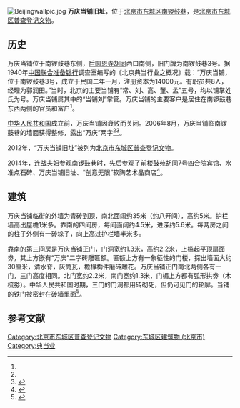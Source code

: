 [[File:Beijingwallpic.jpg|thumb]]
'''万庆当铺旧址'''，位于[[北京市|北京市]][[东城区|东城区]][[南锣鼓巷|南锣鼓巷]]，是[[北京市东城区普查登记文物|北京市东城区普查登记文物]]。

==历史==
万庆当铺位于南锣鼓巷东侧，[[后圆恩寺胡同|后圆恩寺胡同]]西口南侧，旧门牌为南锣鼓巷3号。据1940年[[中国联合准备银行|中国联合准备银行]]调查室编写的《北京典当行业之概况》载：“万庆当铺，位于南锣鼓巷3号，成立于民国二年一月，注册资本为14000元。有职员共8人，经理为郭润田。”当时，北京的主要当铺有“常、刘、高、董、孟”五号，均以铺掌姓氏为号。万庆当铺属其中的“当铺刘”掌管。万庆当铺的主要客户是居住在南锣鼓巷东西两侧的官员和富户<ref name=dong/>。

[[中华人民共和国|中华人民共和国]]成立前，万庆当铺因衰败而关闭。2006年8月，万庆当铺临南锣鼓巷的墙面获得整修，露出“万庆”两字<ref name=dong/><ref>{{Cite web |url = http://news.163.com/11/1205/02/7KFPBEL200014AED.html |title = 南锣鼓巷原样恢复老建筑 |author =  |date = 2011-12-05 |publisher = 网易 |language =  |accessdate =  |quote =  |archive-url = https://web.archive.org/web/20190218180258/http://news.163.com/11/1205/02/7KFPBEL200014AED.html |archive-date = 2019-02-18 |dead-url = yes }}</ref>。

2012年，“万庆当铺旧址”被列为[[北京市东城区普查登记文物|北京市东城区普查登记文物]]。

2014年，[[连战|连战]]夫妇参观南锣鼓巷时，先后参观了前楼鼓苑胡同7号四合院宾馆、水准点石碑、万庆当铺旧址、“创意无限”软陶艺术品商店<ref>{{Cite web |url = http://news.sohu.com/20140228/n395790138.shtml |title = 连战夫妇逛南锣鼓巷 参观三进四合院和当铺旧址 |author =  |date = 2014-02-28 |publisher = 搜狐 |language =  |accessdate =  |quote =  |archive-date = 2017-03-03 |archive-url = https://web.archive.org/web/20170303045312/http://news.sohu.com/20140228/n395790138.shtml |dead-url = no }}</ref>。

==建筑==
万庆当铺临街的外墙为青砖到顶，南北面阔约35米（约八开间），高约5米。护栏墙高出屋檐1米多。靠南的四间房，每间面阔约4.5米，进深约5.6米。每两房之间的柱子外侧有一砖垛子，向上高过护栏墙半米多。

靠南的第三间房是万庆当铺正门，门洞宽约1.3米，高约2.2米，上槛起平顶扇面劵，其上方嵌有“万庆”二字砖雕匾额。匾额上方有一象征性的门楼，探出墙面大约30厘米，清水脊，灰筒瓦，檐椽构件磨砖雕花。万庆当铺正门南北两侧各有一门，三门高度相同。北门宽约2.2米，南门宽约1.3米，门楣上方都有弧形拱劵（木梳劵）。中华人民共和国时期，三门的门洞都用砖砌死，但仍可见门的轮廓。当铺的铁门被密封在砖墙里面<ref name=dong>{{Cite web  |url =http://www.bjdclib.com/dclib/subjectdb/dhly/jrdc/201208/t20120825_121547.html  |title =东城当铺遗址  |author =董宝光  |date =  |publisher =新东城报2012年总第158期  |language =  |accessdate =  |quote =  |archive-date =2019-02-18  |archive-url =https://web.archive.org/web/20190218180258/http://www.bjdclib.com/dclib/subjectdb/dhly/jrdc/201208/t20120825_121547.html  |dead-url =no  }}</ref>。

==参考文献==
{{Reflist|2}}

[[Category:北京市东城区普查登记文物|Category:北京市东城区普查登记文物]]
[[Category:东城区建筑物_(北京市)|Category:东城区建筑物 (北京市)]]
[[Category:典当业|Category:典当业]]